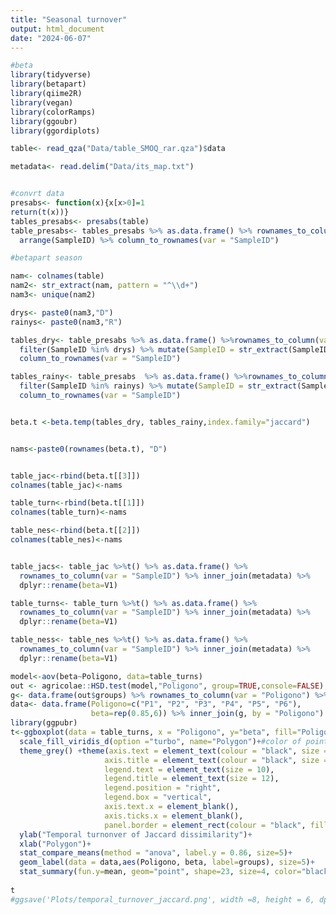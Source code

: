 ```yaml
---
title: "Seasonal turnover"
output: html_document
date: "2024-06-07"
---
```


```r
#beta
library(tidyverse)
library(betapart)
library(qiime2R)
library(vegan)
library(colorRamps)
library(ggoubr)
library(ggordiplots)

table<- read_qza("Data/table_SMOQ_rar.qza")$data

metadata<- read.delim("Data/its_map.txt")


#convrt data
presabs<- function(x){x[x>0]=1 
return(t(x))}
tables_presabs<- presabs(table)
table_presabs<- tables_presabs %>% as.data.frame() %>% rownames_to_column(var = "SampleID") %>% 
  arrange(SampleID) %>% column_to_rownames(var = "SampleID")
```


```r
#betapart season

nam<- colnames(table)
nam2<- str_extract(nam, pattern = "^\\d+")
nam3<- unique(nam2)

drys<- paste0(nam3,"D")
rainys<- paste0(nam3,"R")

tables_dry<- table_presabs %>% as.data.frame() %>%rownames_to_column(var="SampleID") %>% 
  filter(SampleID %in% drys) %>% mutate(SampleID = str_extract(SampleID, "^\\d+")) %>% 
  column_to_rownames(var = "SampleID") 

tables_rainy<- table_presabs  %>% as.data.frame() %>%rownames_to_column(var="SampleID") %>% 
  filter(SampleID %in% rainys) %>% mutate(SampleID = str_extract(SampleID, "^\\d+")) %>% 
  column_to_rownames(var = "SampleID") 


beta.t <-beta.temp(tables_dry, tables_rainy,index.family="jaccard")


nams<-paste0(rownames(beta.t), "D")


table_jac<-rbind(beta.t[[3]])
colnames(table_jac)<-nams

table_turn<-rbind(beta.t[[1]]) 
colnames(table_turn)<-nams

table_nes<-rbind(beta.t[[2]])
colnames(table_nes)<-nams


table_jacs<- table_jac %>%t() %>% as.data.frame() %>% 
  rownames_to_column(var = "SampleID") %>% inner_join(metadata) %>% 
  dplyr::rename(beta=V1)

table_turns<- table_turn %>%t() %>% as.data.frame() %>% 
  rownames_to_column(var = "SampleID") %>% inner_join(metadata) %>% 
  dplyr::rename(beta=V1)

table_ness<- table_nes %>%t() %>% as.data.frame() %>% 
  rownames_to_column(var = "SampleID") %>% inner_join(metadata) %>% 
  dplyr::rename(beta=V1)

model<-aov(beta~Poligono, data=table_turns)
out <- agricolae::HSD.test(model,"Poligono", group=TRUE,console=FALSE)
g<- data.frame(out$groups) %>% rownames_to_column(var = "Poligono") %>% dplyr::select(-beta)
data<- data.frame(Poligono=c("P1", "P2", "P3", "P4", "P5", "P6"),
                  beta=rep(0.85,6)) %>% inner_join(g, by = "Poligono")
library(ggpubr)
t<-ggboxplot(data = table_turns, x = "Poligono", y="beta", fill="Poligono")+
  scale_fill_viridis_d(option ="turbo", name="Polygon")+#color of points 
  theme_grey() +theme(axis.text = element_text(colour = "black", size = 14),
                     axis.title = element_text(colour = "black", size = 16),
                     legend.text = element_text(size = 10),
                     legend.title = element_text(size = 12), 
                     legend.position = "right", 
                     legend.box = "vertical",
                     axis.text.x = element_blank(),
                     axis.ticks.x = element_blank(),
                     panel.border = element_rect(colour = "black", fill=NA, size=1,))+
  ylab("Temporal turnonver of Jaccard dissimilarity")+
  xlab("Polygon")+
  stat_compare_means(method = "anova", label.y = 0.86, size=5)+
  geom_label(data = data,aes(Poligono, beta, label=groups), size=5)+
  stat_summary(fun.y=mean, geom="point", shape=23, size=4, color="black", fill="white")
  
t
#ggsave('Plots/temporal_turnover_jaccard.png', width =8, height = 6, dpi = 300, plot =t)

```

